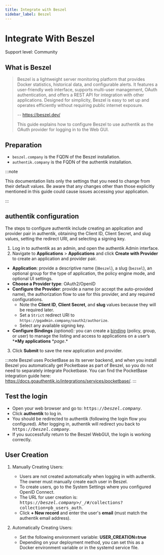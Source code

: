 ```yaml
---
title: Integrate with Beszel
sidebar_label: Beszel
---
```


# Integrate With Beszel

<span class="badge badge--secondary">Support level: Community</span>

## What is Beszel

> Beszel is a lightweight server monitoring platform that provides Docker statistics, historical data, and configurable alerts.
> It features a user-friendly web interface, supports multi-user management, OAuth authentication, and offers a REST API for integration with other applications.
> Designed for simplicity, Beszel is easy to set up and operates efficiently without requiring public internet exposure.
>
> -- https://beszel.dev/
>
> This guide explains how to configure Beszel to use authentik as the OAuth provider for logging in to the Web GUI.

## Preparation

- `beszel.company` is the FQDN of the Beszel installation.
- `authentik.company` is the FQDN of the authentik installation.

:::note

This documentation lists only the settings that you need to change from their default values. Be aware that any changes other than those explicitly mentioned in this guide could cause issues accessing your application.

:::

## authentik configuration

The steps to configure authentik include creating an application and provider pair in authentik, obtaining the Client ID, Client Secret, and slug values, setting the redirect URI, and selecting a signing key.

1. Log in to authentik as an admin, and open the authentik Admin interface.
2. Navigate to **Applications** > **Applications** and click **Create with Provider** to create an application and provider pair.
- **Application**: provide a descriptive name ()`Beszel`), a slug (`bezsel`), an optional group for the type of application, the policy engine mode, and optional UI settings.
- **Choose a Provider type**: OAuth2/OpenID
- **Configure the Provider**: provide a name (or accept the auto-provided name), the authorization flow to use for this provider, and any required configurations.
    - Note the **Client ID**, **Client Secret**, and **slug** values because they will be required later.
    - Set a `Strict` redirect URI to `https://pgadmin.company/oauth2/authorize`.
    - Select any available signing key.
- **Configure Bindings** _(optional):_ you can create a [binding](https://docs.goauthentik.io/docs/add-secure-apps/flows-stages/bindings/) (policy, group, or user) to manage the listing and access to applications on a user’s \***\*My applications** \*_page_.\*

3. Click **Submit** to save the new application and provider.

:::note
Beszel uses PocketBase as its server backend, and when you install Beszel you automatically get Pocketbase as part of Beszel, so you do not need to separately integrate Pocketbase. You can find the PocketBase integration guide here: https://docs.goauthentik.io/integrations/services/pocketbase/.
:::

## Test the login

- Open your web browser and go to: <kbd>https://<em>beszel.company</em></kbd>.
- Click **authentik** to log in.
- You should be redirected to authentik (following the login flow you configured). After logging in, authentik will redirect you back to <kbd>https://<em>beszel.company</em></kbd>.
- If you successfully return to the Beszel WebGUI, the login is working correctly.

## User Creation

1. Manually Creating Users:

    - Users are not created automatically when logging in with authentik. The owner must manually create each user in Beszel.
    - To create users, go to the System Settings where you configured OpenID Connect.
    - The URL for user creation is: <kbd>https://<em>beszel.company</em>>/\_/#/collections?collection=pb_users_auth</kbd>.
    - Click **+ New record** and enter the user's **email** (must match the authentik email address).

2. Automatically Creating Users:
    - Set the following environment variable: **USER_CREATION=true**
    - Depending on your deployment method, you can set this as a Docker environment variable or in the systemd service file.
